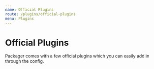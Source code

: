 ```yaml
---
name: Official Plugins
route: /plugins/official-plugins
menu: Plugins
---
```


# Official Plugins

Packager comes with a few official plugins which you can easily add in through the config.
